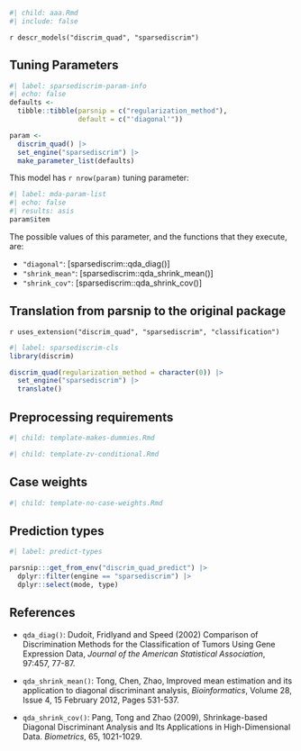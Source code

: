 ```r
#| child: aaa.Rmd
#| include: false
```

`r descr_models("discrim_quad", "sparsediscrim")`

## Tuning Parameters

```r
#| label: sparsediscrim-param-info
#| echo: false
defaults <- 
  tibble::tibble(parsnip = c("regularization_method"),
                 default = c("'diagonal'"))

param <-
  discrim_quad() |> 
  set_engine("sparsediscrim") |> 
  make_parameter_list(defaults)
```

This model has `r nrow(param)` tuning parameter:

```r
#| label: mda-param-list
#| echo: false
#| results: asis
param$item
```

The possible values of this parameter, and the functions that they execute, are:

* `"diagonal"`: [sparsediscrim::qda_diag()]
* `"shrink_mean"`: [sparsediscrim::qda_shrink_mean()]
* `"shrink_cov"`: [sparsediscrim::qda_shrink_cov()]

## Translation from parsnip to the original package

`r uses_extension("discrim_quad", "sparsediscrim", "classification")`

```r
#| label: sparsediscrim-cls
library(discrim)

discrim_quad(regularization_method = character(0)) |> 
  set_engine("sparsediscrim") |> 
  translate()
```

## Preprocessing requirements

```r
#| child: template-makes-dummies.Rmd
```

```r
#| child: template-zv-conditional.Rmd
```

## Case weights

```r
#| child: template-no-case-weights.Rmd
```

## Prediction types

```r
#| label: predict-types

parsnip:::get_from_env("discrim_quad_predict") |>
  dplyr::filter(engine == "sparsediscrim") |>
  dplyr::select(mode, type)

```

## References

 - `qda_diag()`: Dudoit, Fridlyand and Speed (2002) Comparison of Discrimination Methods for the Classification of Tumors Using Gene Expression Data, _Journal of the American Statistical Association_, 97:457, 77-87. 
 
 - `qda_shrink_mean()`: Tong, Chen, Zhao, Improved mean estimation and its application to diagonal discriminant analysis, _Bioinformatics_, Volume 28, Issue 4, 15 February 2012, Pages 531-537.
 
 - `qda_shrink_cov()`: Pang, Tong and Zhao (2009), Shrinkage-based Diagonal Discriminant Analysis and Its Applications in High-Dimensional Data. _Biometrics_, 65, 1021-1029.
